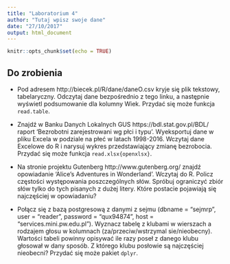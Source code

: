 ```yaml
---
title: "Laboratorium 4"
author: "Tutaj wpisz swoje dane"
date: "27/10/2017"
output: html_document
---
```


```r
knitr::opts_chunk$set(echo = TRUE)
```

## Do zrobienia

* Pod adresem http://biecek.pl/R/dane/daneO.csv kryje się plik tekstowy, tabelaryczny. Odczytaj dane bezpośrednio z tego linku, a następnie wyświetl podsumowanie dla kolumny Wiek. Przydać się może funkcja `read.table`.

* Znajdź w Banku Danych Lokalnych GUS https://bdl.stat.gov.pl/BDL/ raport 'Bezrobotni zarejestrowani wg płci i typu'. Wyeksportuj dane w pliku Excela w podziale na płeć w latach 1998-2016. Wczytaj dane Excelowe do R i narysuj wykres przedstawiający zmianę bezrobocia.  Przydać się może funkcja `read.xlsx{openxlsx}`.

* Na stronie projektu Gutenberg http://www.gutenberg.org/ znajdź opowiadanie 'Alice’s Adventures in Wonderland'. Wczytaj do R. Policz częstości występowania poszczególnych słów. Spróbuj ograniczyć zbiór słów tylko do tych pisanych z dużej litery. Które postacie pojawiają się najczęściej w opowiadaniu?

* Połącz się z bazą postgresową z danymi z sejmu (dbname = "sejmrp", user = "reader", password = "qux94874", host = "services.mini.pw.edu.pl"). Wyznacz tabelę z klubami w wierszach a rodzajem głosu w kolumnach (za/przeciw/wstrzymal sie/nieobecny). Wartości tabeli powinny opisywać ile razy poseł z danego klubu głosował w dany sposób. Z którego klubu posłowie są najczęściej nieobecni?
Przydać się może pakiet `dplyr`.


